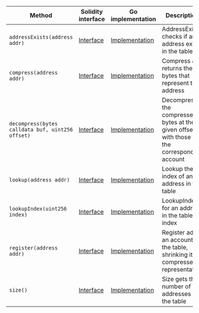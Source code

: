 <table>
  <thead>
    <tr>
      <th>Method</th>
      <th>Solidity interface</th>
      <th>Go implementation</th>
      <th>Description</th>
    </tr>
  </thead>
  <tbody>
    <tr>
      <td>
        <code>addressExists(address addr)</code>
      </td>
      <td>
        <a
          href="https://github.com/OffchainLabs/nitro-contracts/blob/763bd77906b7677da691eaa31c6e195d455197a4/src/precompiles/ArbAddressTable.sol#L17"
          target="_blank"
        >
          Interface
        </a>
      </td>
      <td>
        <a
          href="https://github.com/OffchainLabs/nitro/blob/v3.4.0/precompiles/ArbAddressTable.go#L17"
          target="_blank"
        >
          Implementation
        </a>
      </td>
      <td>AddressExists checks if an address exists in the table</td>
    </tr>
    <tr>
      <td>
        <code>compress(address addr)</code>
      </td>
      <td>
        <a
          href="https://github.com/OffchainLabs/nitro-contracts/blob/763bd77906b7677da691eaa31c6e195d455197a4/src/precompiles/ArbAddressTable.sol#L24"
          target="_blank"
        >
          Interface
        </a>
      </td>
      <td>
        <a
          href="https://github.com/OffchainLabs/nitro/blob/v3.4.0/precompiles/ArbAddressTable.go#L22"
          target="_blank"
        >
          Implementation
        </a>
      </td>
      <td>Compress and returns the bytes that represent the address</td>
    </tr>
    <tr>
      <td>
        <code>decompress(bytes calldata buf, uint256 offset)</code>
      </td>
      <td>
        <a
          href="https://github.com/OffchainLabs/nitro-contracts/blob/763bd77906b7677da691eaa31c6e195d455197a4/src/precompiles/ArbAddressTable.sol#L32"
          target="_blank"
        >
          Interface
        </a>
      </td>
      <td>
        <a
          href="https://github.com/OffchainLabs/nitro/blob/v3.4.0/precompiles/ArbAddressTable.go#L27"
          target="_blank"
        >
          Implementation
        </a>
      </td>
      <td>
        Decompress the compressed bytes at the given offset with those of the corresponding account
      </td>
    </tr>
    <tr>
      <td>
        <code>lookup(address addr)</code>
      </td>
      <td>
        <a
          href="https://github.com/OffchainLabs/nitro-contracts/blob/763bd77906b7677da691eaa31c6e195d455197a4/src/precompiles/ArbAddressTable.sol#L41"
          target="_blank"
        >
          Interface
        </a>
      </td>
      <td>
        <a
          href="https://github.com/OffchainLabs/nitro/blob/v3.4.0/precompiles/ArbAddressTable.go#L40"
          target="_blank"
        >
          Implementation
        </a>
      </td>
      <td>Lookup the index of an address in the table</td>
    </tr>
    <tr>
      <td>
        <code>lookupIndex(uint256 index)</code>
      </td>
      <td>
        <a
          href="https://github.com/OffchainLabs/nitro-contracts/blob/763bd77906b7677da691eaa31c6e195d455197a4/src/precompiles/ArbAddressTable.sol#L47"
          target="_blank"
        >
          Interface
        </a>
      </td>
      <td>
        <a
          href="https://github.com/OffchainLabs/nitro/blob/v3.4.0/precompiles/ArbAddressTable.go#L52"
          target="_blank"
        >
          Implementation
        </a>
      </td>
      <td>LookupIndex for an address in the table by index</td>
    </tr>
    <tr>
      <td>
        <code>register(address addr)</code>
      </td>
      <td>
        <a
          href="https://github.com/OffchainLabs/nitro-contracts/blob/763bd77906b7677da691eaa31c6e195d455197a4/src/precompiles/ArbAddressTable.sol#L54"
          target="_blank"
        >
          Interface
        </a>
      </td>
      <td>
        <a
          href="https://github.com/OffchainLabs/nitro/blob/v3.4.0/precompiles/ArbAddressTable.go#L67"
          target="_blank"
        >
          Implementation
        </a>
      </td>
      <td>Register adds an account to the table, shrinking its compressed representation</td>
    </tr>
    <tr>
      <td>
        <code>size()</code>
      </td>
      <td>
        <a
          href="https://github.com/OffchainLabs/nitro-contracts/blob/763bd77906b7677da691eaa31c6e195d455197a4/src/precompiles/ArbAddressTable.sol#L59"
          target="_blank"
        >
          Interface
        </a>
      </td>
      <td>
        <a
          href="https://github.com/OffchainLabs/nitro/blob/v3.4.0/precompiles/ArbAddressTable.go#L73"
          target="_blank"
        >
          Implementation
        </a>
      </td>
      <td>Size gets the number of addresses in the table</td>
    </tr>
  </tbody>
</table>
